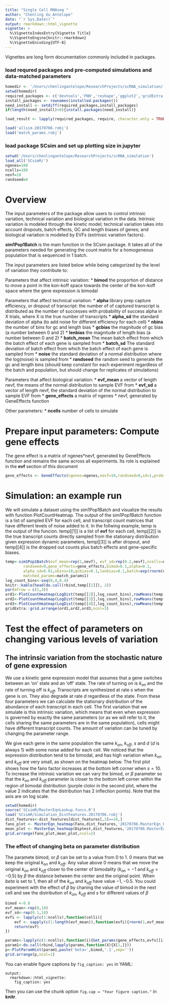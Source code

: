 ```yaml
---
title: "Single Cell RNAseq "
author: "Chenling Xu Antelope"
date: "`r Sys.Date()`"
output: rmarkdown::html_vignette
vignette: >
  %\VignetteIndexEntry{Vignette Title}
  %\VignetteEngine{knitr::rmarkdown}
  %\VignetteEncoding{UTF-8}
---
```


Vignettes are long form documentation commonly included in packages. 

### load requred packages and pre-computed simulations and data-matched parameters
```r
homedir <- '/Users/chenlingantelope/ResearchProjects/scRNA_simulation/'
setwd(homedir)
required_packages <- c('devtools','FNN','reshape','ggplot2','gridExtra','ape','MASS','Rtsne','RColorBrewer','fAsianOptions','fOptions','fBasics','timeSeries','timeDate','Biobase' )
install_packages <- rownames(installed.packages())
need_install <- setdiff(required_packages,install_packages)
if(length(need_install)>0){install.packages(need_install)}

load_result <- lapply(required_packages, require, character.only = TRUE)

load('allsim.20170706.robj')
load('match_params.robj')
```
### load package SCsim and set up plotting size in jupyter
```r
setwd('/Users/chenlingantelope/ResearchProjects/scRNA_simulation')
load_all('SCsimR/')
ngenes=100
ncells=100
nevf=10
randseed=0
```

# Overview
The input parameters of the package allow users to control intrinsic variation, technical variation and biological variation in the data. Intrinsic variation is modeled through the kinetic model; technical variation takes into account dropouts, batch effects, GC and length biases of genes; and biological variation is modeled by EVFs (extrinsic variation factors). 

**sim1Pop1Batch** is the main function in the SCsim package. It takes all of the parameters needed for generating the count matrix for a homogeneous population that is sequenced in 1 batch.

 The input parameters are listed below while being categorized by the level of variation they contribute to:

Parameters that affect intrinsic variation:
* **bimod** the proportion of distance to move a point in the kon-koff space towards the center of the kon-koff space where the gene expression is bimodal

Parameters that affect technical variation:
* **alpha** library prep capture efficiency, or dropout of transcript: the number of of captured transcript is distributed as the number of successes with probability of success alpha in X trials, where X is the true number of transcripts
* **alpha_sd** the standard deviation of alpha (to add noise for different efficiency for each cell)
* **nbins** the number of bins for gc and length bias
* **gcbias** the magnitude of gc bias (a number between 0 and 2) 
* **lenbias** the magnitude of length bias (a number between 0 and 2)
* **batch_mean** The mean batch effect from which the batch effect of each gene is sampled from
* **batch_sd** The standard deviation of batch effect from which the batch effect of each gene is sampled from
* **noise** the standard deviation of a normal distribution where the log(noise) is sampled from
* **randseed** the random seed to generate the gc and length bins (should keep constant for each experiment regardless of the batch and population, but should change for replicates of simulations)

Parameters that affect biological variation:
* **evf_mean** a vector of length nevf, the means of the normal distribution to sample EVF from 
* **evf_sd** a vector of length nevf, the standard deviation of the normal distribution to sample EVF from
* **gene_effects** a matrix of ngenes * nevf, generated by GeneEffects function

Other parameters: 
* **ncells** number of cells to simulate


# Prepare input parameters: Compute gene effects 
The gene effect is a matrix of ngenes*nevf, generated by GeneEffects function and remains the same across all experiments. Its role is explained in the **evf** section of this document
```r
gene_effects <- GeneEffects(ngenes=ngenes,nevf=10,randseed=0,sd=1,prob=0.3)
```

# Simulation: an example run 
We will simulate a dataset using the sim1Pop1Batch and visualize the results with function PlotCountHeatmap. The output of the sim1Pop1Batch function is a list of sampled EVF for each cell, and transcript count matrices that have different levels of noise added to it. In the follwing example, temp is the output of the funcion. temp[[1]] is a list of **evf** for each cell, temp[[2]] is the true transcript counts directly sampled from the stationary distribution given expression dynamic parameters, temp[[3]] is after dropout, and temp[[4]] is the dropped out counts plus batch effects and gene-specific biases.

```r
temp<-sim1Pop1Batch(evf_mean=rep(1,nevf), evf_sd=rep(0.2,nevf),ncells=ncells,
        randseed=0,gene_effects=gene_effects,bimod=0.1,alpha=0.1,
        alpha_sd=0.01,nbins=10,gcbias=0.1,lenbias=0.1,batch=exp(rnorm(ngenes,0,0.1)),noise=0.1,
        matched_params=match_params1)
log_count_bins<-seq(0,4,0.4)
knitr::kable(head(do.call(rbind,temp[[1]]), 2))
par(mfrow = c(1,3))
ord1<-PlotCountHeatmap(LogDist(temp[[2]],log_count_bins),rowMeans(temp[[2]]),NA,1,paste('truecounts.bimod=',bimod,'.jpeg',sep=''))
ord2<-PlotCountHeatmap(LogDist(temp[[3]],log_count_bins),rowMeans(temp[[3]]),NA,1,paste('droppedcounts.bimod=',bimod,'.jpeg',sep=''))
ord3<-PlotCountHeatmap(LogDist(temp[[4]],log_count_bins),rowMeans(temp[[4]]),NA,1,paste('biasedcounts.bimod=',bimod,'.jpeg',sep=''))
gridExtra::grid.arrange(ord1,ord2,ord3,ncol=3)
```

# Test the effect of parameters on changing various levels of variation
## The intrinsic variation from the stochastic nature of gene expression
We use a kinetic gene expression model that assumes that a gene switches between an 'on' state and an 'off' state. The rate of turning on is $k_{on}$ and the rate of turning off is $k_{off}$. Transcripts are synthesized at rate $s$ when the gene is on. They also degrade at rate $d$ regardless of the state. From these four parameters we can calculate the stationary distribution of the abundance of each transcript in each cell. The first variation that we simulate is this intrinsic variation, which means that even when expression is governed by exactly the same parameters (or as we will refer to it, the cells sharing the same parameters are in the same population), cells might have different transcript counts. The amount of variation can be tuned by changing the parameter range. 

We give each gene in the same population the same $k_{on}$, $k_{off}$, $s$ and $d$ ($d$ is always 1) with some noise added for each cell. We noticed that the expression distribution tend to be bimodal, and has high variation when $k_{on}$ and $k_{off}$ are very small, as shown on the heatmap below. The first plot shows how the fano factor increases at the bottom left corner when $s=10$. To increase the intrinsic variation we can vary the bimod, or $\beta$ parameter so that the $k_{on}$ and $k_{off}$ parameter is closer to the bottom left corner within the region of bimodal distribution (purple clolor in the second plot, where the value 2 indicates that the distribution has 2 inflection points). Note that the axis are on log scale. 

```r
setwd(homedir)
source('SCsimR/MasterEqnLookup.funcs.R')
load('SCsimR/Simulation_DistFeatures.20170706.robj')
dist_features<-dist_features[dist_features[,3]==10,]
fano_plot <- MasterEqn_heatmap(Fano,dist_features,'20170706.MasterEqn_Fano_Heatmap.pdf','Fano Factor','log')
mean_plot <- MasterEqn_heatmap(Diptest,dist_features,'20170706.MasterEqn_Diptest_Heatmap.pdf','number of inflections','identity')
grid.arrange(fano_plot,mean_plot,ncol=2)
```

### The effect of changing beta on parameter distribution
The paramete bimod, or $\beta$ can be set to a value from 0 to 1. 0 means that we keep the original $k_{on}$ and $k_{off}$. Any value above 0 means that we move the original $k_{on}$ and $k_{off}$ closer to the center of bimodality ($k_{on}=-1$ and $k_{off}=-0.5$) by $\beta$ the distance between the center and the original point. When $beta$ is set to 1, then all of the $k_{on}$ and $k_{off}$ have value $-1,-0.5$. You could experiment with the effect of $\beta$ by chaning the value of bimod in the next cell and see the distribution of $k_{on}$, $k_{off}$ and $s$ for different values of $\beta$

```r
bimod <-0.8
evf_mean<-rep(0,10)
evf_sd<-rep(0.1,10)
evfs <- lapply(c(1:ncells),function(celli){
	evf <- sapply(c(1:length(evf_mean)),function(evfi){rnorm(1,evf_mean[evfi],evf_sd[evfi])})
	return(evf)
})

params<-lapply(c(1:ncells),function(i){Get_params(gene_effects,evfs[[i]],match_params1,bimod)})
param1<-do.call(rbind,lapply(params,function(X){X[1,]}))
p<-PlotParamHist(param1,paste('beta=',bimod,'.1',sep=''))
grid.arrange(p,ncol=1)
```

































You can enable figure captions by `fig_caption: yes` in YAML:

    output:
      rmarkdown::html_vignette:
        fig_caption: yes

Then you can use the chunk option `fig.cap = "Your figure caption."` in **knitr**.
